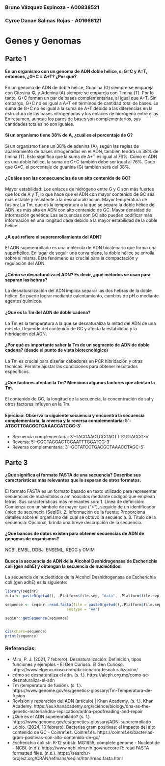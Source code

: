 ### Bruno Vázquez Espinoza - A00838521
### Cyrce Danae Salinas Rojas - A01666121

# Genes y Genomas

## Parte 1

#### En un organismo con un genoma de ADN doble hélice, si G=C y A=T, entonces, ¿G+C = A+T? ¿Por qué?
En un genoma de ADN de doble hélice, Guanina (G) siempre se empareja con Citosina ©, y Adenina (A) siempre se empareja con Timina (T). Por lo tanto, G+C forman un par de bases complementarias, al igual que A+T. Sin embargo, G+C no es igual a A+T en términos de cantidad total de bases. La suma de G+C no es igual a la suma de A+T debido a las diferencias en la estructura de las bases nitrogenadas y los enlaces de hidrógeno entre ellas. En resumen, aunque los pares de bases son complementarios, sus cantidades totales no son iguales.

#### Si un organismo tiene 38% de A, ¿cuál es el porcentaje de G?
Si un organismo tiene un 38% de adenina (A), según las reglas de apareamiento de bases nitrogenadas en el ADN, también tendrá un 38% de timina (T). Esto significa que la suma de A+T es igual al 76%. Como el ADN es una doble hélice, la suma de G+C también debe ser igual al 76%. Dado que G=C, el porcentaje de guanina (G) también será del 38%.

#### ¿Cuáles son las consecuencias de un alto contenido de GC?
Mayor estabilidad: Los enlaces de hidrógeno entre G y C son más fuertes que los de A y T, lo que hace que el ADN con mayor contenido de GC sea más estable y resistente a la desnaturalización.
Mayor temperatura de fusión: La Tm, que es la temperatura a la que se separa la doble hélice del ADN, es más alta en ADN con alto contenido de GC.
Mayor densidad de información genética: Las secuencias con GC alto pueden codificar más información en una longitud dada debido a la mayor estabilidad de la doble hélice.

#### ¿A qué refiere el superenrollamiento del ADN?
El ADN superenrollado es una molécula de ADN bicatenario que forma una superhélice. En lugar de seguir una curva plana, la doble hélice se enrolla sobre sí misma. Este fenómeno es crucial para la compactación y regulación del ADN.

#### ¿Cómo se desnaturaliza el ADN? Es decir, ¿qué métodos se usan para separan las hebras?
La desnaturalización del ADN implica separar las dos hebras de la doble hélice. Se puede lograr mediante calentamiento, cambios de pH o mediante agentes químicos.

#### ¿Qué es la Tm del ADN de doble cadena?
La Tm es la temperatura a la que se desnaturaliza la mitad del ADN de una mezcla. Depende del contenido de GC y afecta la estabilidad y la hibridación del ADN.

#### ¿Por qué es importante saber la Tm de un segmento de ADN de doble cadena?  (desde el punto de vista biotecnológico)
La Tm es crucial para diseñar cebadores en PCR hibridación y otras técnicas. Permite ajustar las condiciones para obtener resultados específicos.

#### ¿Qué factores afectan la Tm? Menciona algunos factores que afectan la Tm.
El contenido de GC, la longitud de la secuencia, la concentración de sal y otros factores influyen en la Tm.

#### Ejercicio: Observa la siguiente secuencia y encuentra la secuencia complementaria, la reversa y la reversa complementaria: 5´-ATGCTTGACGCTCAAACCATCGC-3´
- Secuencia complementaria: 3´-TACGAACTGCGAGTTTGGTAGCG-5´
- Reversa: 5´-CGCTAGGACTCGAATTTGGATCG-3´
- Reversa complementaria: 3´-GCTATCCTGACGCTAAACCTAGC-5´

## Parte 3

#### ¿Qué significa el formato FASTA de una secuencia? Describe sus características más relevantes que lo separan de otros formatos.
El formato FASTA es un formato basado en texto utilizado para representar secuencias de nucleótidos o aminoácidos mediante códigos que emplean letras. Sus características más relevantes son:
1. Línea de definición: Comienza con un símbolo de mayor que (">"), seguido de un identificador único de secunecia (SeqID).
2. Información de la fuente: Proporciona detalles sobre el organismo del cual se obtuvo la secuencia.
3. Título de la secuencia: Opcional, brinda una breve descripción de la secuencia.

#### ¿Qué bancos de datos existen para obtener secuencias de ADN de genomas de organismos?
NCBI, EMBL, DDBJ, ENSEML, KEGG y OMIM

#### Busca la secuencia de ADN de la Alcohol Deshidrogenasa de Escherichia coli (gen adhE) y obtengan la secuencia de nucleótidos.
La secuencia de nucleótidos de la Alcohol Deshidrogenasa de Escherichia coli (gen adhE) es la siguiente:
```r
library(seqinr)
ruta <- paste0(getwd(), .Platform$file.sep, "data", .Platform$file.sep, "sequence.fasta")

sequence <- seqinr::read.fasta(file = paste0(getwd(),.Platform$file.sep,"translate.txt"), 
                            seqtype = "AA")

seqinr::getSequence(sequence)


c2s(chars=sequence)
print(sequence)

```
<!-- Checar ultima respuesta, no estoy seguro de si esta mal -->

### Referencias:
- Mira, P. J. (2021, 7 febrero). Desnaturalización: Definición, tipos funciones y ejemplos - El Gen Curioso. El Gen Curioso. https://www.elgencurioso.com/diccionario/desnaturalizacion/
- cómo se desnaturaliza el adn. (s. f.). https://aleph.org.mx/como-se-desnaturaliza-el-adn
- Tm (temperatura de fusión). (s. f.). https://www.genome.gov/es/genetics-glossary/Tm-Temperatura-de-fusion
- Revisión y reparación del ADN (artículo) | Khan Academy. (s. f.). Khan Academy. https://es.khanacademy.org/science/biology/dna-as-the-genetic-material/dna-replication/a/dna-proofreading-and-repair
- ¿Qué es el ADN superenrollado? (s. f.). https://www.genome.gov/es/genetics-glossary/ADN-superenrollado
- Lololo. (2024, 10 febrero). Bacterias gram positivas: el impacto del alto contenido de GC - Coinref.es. Coinref.es. https://coinref.es/bacterias-gram-positivas-con-alto-contenido-de-gc/
- Escherichia coli str. K-12 substr. MG1655, complete genome - Nucleotide - NCBI. (n.d.). https://www.ncbi.nlm.nih.gov/nuccore
R: read FASTA formatted files. (n.d.). https://search.r-project.org/CRAN/refmans/seqinr/html/read.fasta.html